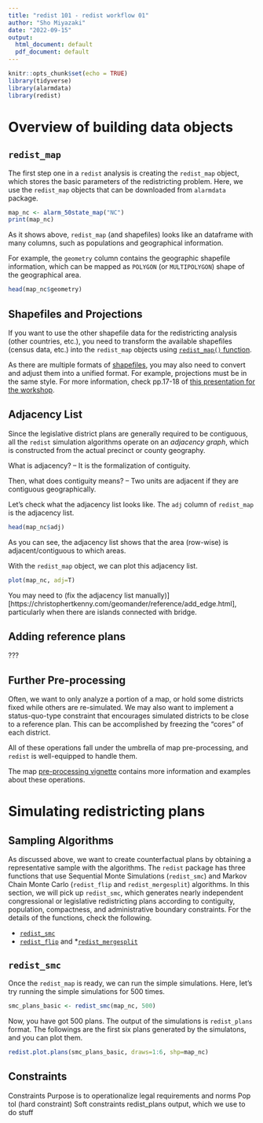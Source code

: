 ```yaml
---
title: "redist 101 - redist workflow 01"
author: "Sho Miyazaki"
date: "2022-09-15"
output:
  html_document: default
  pdf_document: default
---
```


```r
knitr::opts_chunk$set(echo = TRUE)
library(tidyverse)
library(alarmdata)
library(redist)
```

# Overview of building data objects

## `redist_map` 
The first step one in a `redist` analysis is creating the `redist_map` object, which stores the basic parameters of the redistricting problem. 
Here, we use the `redist_map` objects that can be downloaded from `alarmdata` package.
```r
map_nc <- alarm_50state_map("NC")
print(map_nc)
```
As it shows above, `redist_map` (and shapefiles) looks like an dataframe with many columns, such as populations and geographical information. 

For example, the `geometry` column contains the geographic shapefile information, which can be mapped as `POLYGON` (or `MULTIPOLYGON`) shape of the geographical area. 

```r
head(map_nc$geometry)
```

## Shapefiles and Projections
If you want to use the other shapefile data for the redistricting analysis (other countries, etc.), you need to transform the available shapefiles (census data, etc.) into the `redist_map` objects using [`redist_map()` function](https://alarm-redist.org/redist/reference/redist_map.html). 

As there are multiple formats of [shapefiles](https://r-spatial.github.io/sf/), you may also need to convert and adjust them into a unified format. 
For example, projections must be in the same style. For more information, check pp.17-18 of [this presentation for the workshop](https://docs.google.com/presentation/d/1FlTfDv8sjhDxxU2KIOnKd1SHhvivm7WdD0bYdrNNgo0/edit#slide=id.g11d65f9e588_0_0). 

## Adjacency List
Since the legislative district plans are generally required to be contiguous, all the `redist` simulation algorithms operate on an *adjacency graph*, which is constructed from the actual precinct or county geography.

What is adjacency? -- It is the formalization of contiguity. 

Then, what does contiguity means? -- Two units are adjacent if they are contiguous geographically. 

Let’s check what the adjacency list looks like.
The `adj` column of `redist_map` is the adjacency list. 

```r
head(map_nc$adj)
```

As you can see, the adjacency list shows that the area (row-wise) is adjacent/contiguous to which areas. 

With the `redist_map` object, we can plot this adjacency list. 
```r
plot(map_nc, adj=T)
```

You may need to (fix the adjacency list manually)][https://christophertkenny.com/geomander/reference/add_edge.html], particularly when there are islands connected with bridge. 

## Adding reference plans 
??? 

## Further Pre-processing
Often, we want to only analyze a portion of a map, or hold some districts fixed while others are re-simulated. We may also want to implement a status-quo-type constraint that encourages simulated districts to be close to a reference plan. This can be accomplished by freezing the “cores” of each district.

All of these operations fall under the umbrella of map pre-processing, and `redist` is well-equipped to handle them.  

The map [pre-processing vignette](https://alarm-redist.org/redist/articles/map-preproc.html) contains more information and examples about these operations.


# Simulating redistricting plans

## Sampling Algorithms
As discussed above, we want to create counterfactual plans by obtaining a representative sample with the algorithms. 
The `redist` package has three functions that use Sequential Monte Simulations (`redist_smc`) and Markov Chain Monte Carlo (`redist_flip` and `redist_mergesplit`) algorithms.
In this section, we will pick up `redist_smc`, which generates nearly independent congressional or legislative redistricting plans according to contiguity, population, compactness, and administrative boundary constraints.
For the details of the functions, check the following.

* [`redist_smc`](https://alarm-redist.org/redist/reference/redist_smc.html)
* [`redist_flip`](https://alarm-redist.org/redist/reference/redist_flip.html) and 
*[`redist_mergesplit`](https://alarm-redist.org/redist/reference/redist_mergesplit.html) 

## `redist_smc`
Once the `redist_map` is ready, we can run the simple simulations. 
Here, let's try running the simple simulations for 500 times.
```r
smc_plans_basic <- redist_smc(map_nc, 500)
```
Now, you have got 500 plans. The output of the simulations is `redist_plans` format. The followings are the first six plans generated by the simulatons, and you can plot them. 

```r
redist.plot.plans(smc_plans_basic, draws=1:6, shp=map_nc)
```

## Constraints

Constraints
Purpose is to operationalize legal requirements and norms
Pop tol (hard constraint)
Soft constraints
redist_plans output, which we use to do stuff

